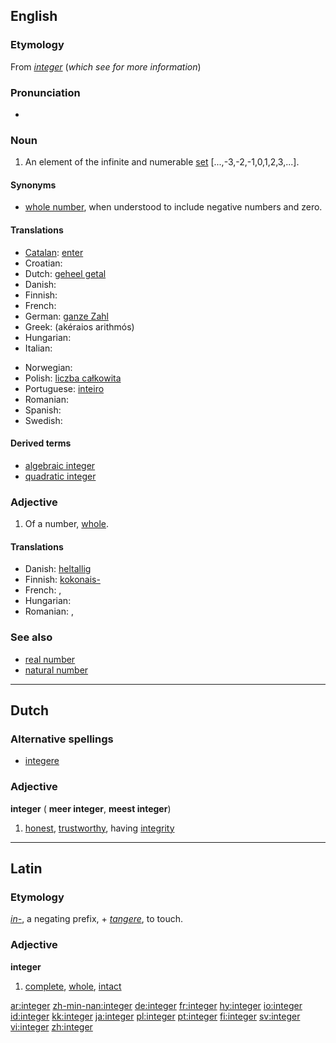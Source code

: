==English==
{{wikipedia}}

===Etymology===
From {{L.}} ''[[integer#Latin|integer]]'' (''which see for more information'')

===Pronunciation===
*{{audio|en-us-integer.ogg|Audio (US)}}

===Noun===
{{en-noun}}

# {{arithmetic}} An element of the infinite and numerable [[set]] [...,-3,-2,-1,0,1,2,3,...].

====Synonyms====
*[[whole number]], when understood to include negative numbers and zero.

====Translations====
{{trans-top|integer}}
* [[Catalan]]: [[enter#Catalan|enter]]
* Croatian: {{t-|hr|cijeli broj|m}}
* Dutch: [[geheel getal]] {{n}}
* Danish: {{t-|da|heltal}}
* Finnish: {{t+|fi|kokonaisluku}}
* French: {{t+|fr|entier|m}}
* German: [[ganze Zahl]] {{f}}
* Greek: {{t|el|ακέραιος αριθμός|m|}} (akéraios arithmós)
* Hungarian: {{t|hu|egész szám}}
* Italian: {{t+|it|intero|m}}
{{mid}}
* Norwegian: {{t|no|heltall|n}}
* Polish: [[liczba całkowita]] {{f}}
* Portuguese: [[inteiro]] {{m}}
* Romanian: {{t|ro|întreg|m}}
* Spanish: {{t|es|íntegro}}
* Swedish: {{t+|sv|heltal|n}}
{{trans-bottom}}

====Derived terms====
* [[algebraic integer]]
* [[quadratic integer]]

===Adjective===
{{en-adj|-}}

# {{arithmetic}} Of a number, [[whole]].

====Translations====
{{trans-top|whole}}
* Danish: [[heltallig]]
* Finnish: [[kokonais-]]
* French: {{t+|fr|entier|m}}, {{t|fr|entière|f}}
* Hungarian: {{t|hu|egész}}
* Romanian: {{t|ro|întreg|m}}, {{t|ro|întreagă|f}}
{{trans-bottom}}

===See also===
*[[real number]]
*[[natural number]]

----

==Dutch==

===Alternative spellings===
* [[integere]]

===Adjective===
'''integer''' ({{compar}} '''meer integer''', {{superl}} '''meest integer''')

# [[honest]], [[trustworthy]], having [[integrity]]

----

==Latin==

===Etymology===
''[[in-#Latin|in-]]'', a negating prefix, + ''[[tangere]]'', to touch.

===Adjective===
'''integer'''

# [[complete]], [[whole]], [[intact]]

[[ar:integer]]
[[zh-min-nan:integer]]
[[de:integer]]
[[fr:integer]]
[[hy:integer]]
[[io:integer]]
[[id:integer]]
[[kk:integer]]
[[ja:integer]]
[[pl:integer]]
[[pt:integer]]
[[fi:integer]]
[[sv:integer]]
[[vi:integer]]
[[zh:integer]]